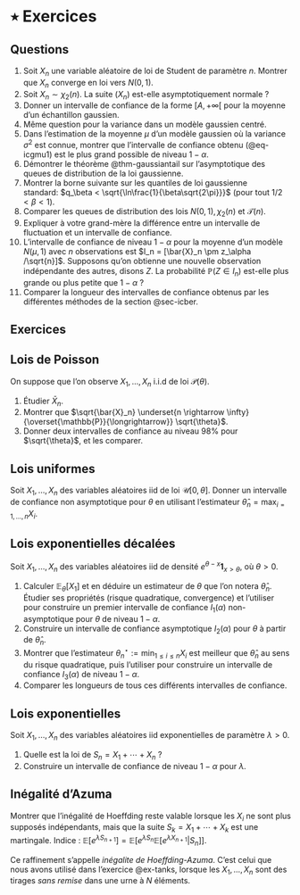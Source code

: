 # ٭ Exercices {.unnumbered}

## Questions 

1. Soit $X_n$ une variable aléatoire de loi de Student de paramètre $n$. Montrer que $X_n$ converge en loi vers $N(0,1)$. 
2. Soit $X_n \sim \chi_2(n)$. La suite $(X_n)$ est-elle asymptotiquement normale ?
3. Donner un intervalle de confiance de la forme $[A,+\infty[$ pour la moyenne d'un échantillon gaussien. 
4. Même question pour la variance dans un modèle gaussien centré. 
5. Dans l'estimation de la moyenne $\mu$ d'un modèle gaussien où la variance $\sigma^2$ est connue, montrer que l'intervalle de confiance obtenu (@eq-icgmu1) est le plus grand possible de niveau $1-\alpha$. 
6. Démontrer le théorème @thm-gaussiantail sur l'asymptotique des queues de distribution de la loi gaussienne. 
7. Montrer la borne suivante sur les quantiles de loi gaussienne standard: $q_\beta < \sqrt{\ln\frac{1}{\beta\sqrt{2\pi}}}$ (pour tout $1/2<\beta<1$).  
8. Comparer les queues de distribution des lois $N(0,1), \chi_2(n)$ et $\mathscr{T}(n)$. 
9. Expliquer à votre grand-mère la différence entre un intervalle de fluctuation et un intervalle de confiance. 
10. L'intervalle de confiance de niveau $1-\alpha$ pour la moyenne d'un modèle $N(\mu, 1)$ avec $n$ observations est $I_n = [\bar{X}_n \pm z_\alpha /\sqrt{n}]$. Supposons qu'on obtienne une nouvelle observation indépendante des autres, disons $Z$. La probabilité $\mathbb{P}(Z \in I_n)$ est-elle plus grande ou plus petite que $1-\alpha$ ?
11. Comparer la longueur des intervalles de confiance obtenus par les différentes méthodes de la section @sec-icber. 


## Exercices 

:::{#exr-poisson} 

## Lois de Poisson

On suppose que l'on observe $X_1, \dots, X_n$ i.i.d de loi $\mathscr{P}(\theta)$.

1. Étudier $\bar{X}_n$. 
2. Montrer que $\sqrt{\bar{X}_n} \underset{n \rightarrow \infty}{\overset{\mathbb{P}}{\longrightarrow}} \sqrt{\theta}$. 
3. Donner deux intervalles de confiance au niveau $98 \%$ pour $\sqrt{\theta}$, et les comparer.

::: 

:::{#exr-unif}

## Lois uniformes

Soit $X_1, \dotsc, X_n$ des variables aléatoires iid de loi $\mathscr{U}[0,\theta]$. Donner un intervalle de confiance non asymptotique pour $\theta$ en utilisant l'estimateur $\hat{\theta}_n = \max_{i=1,\dotsc, n}X_i$. 

:::

:::{#exr-expodec}

## Lois exponentielles décalées

Soit $X_1, \dotsc, X_n$ des variables aléatoires iid de densité $e^{\theta-x} \mathbf{1}_{x>\theta}$, où $\theta >0$.

1. Calculer $\mathbb{E}_\theta\left[X_1\right]$ et en déduire un estimateur de $\theta$ que l'on notera $\hat\theta_n$. Étudier ses propriétés (risque quadratique, convergence) et l'utiliser pour construire un premier intervalle de confiance $I_1(\alpha)$ non-asymptotique pour $\theta$ de niveau $1-\alpha$.
2. Construire un intervalle de confiance asymptotique $I_2(\alpha)$ pour $\theta$ à partir de $\hat{\theta}_n$. 
2. Montrer que l'estimateur $\theta_n^\star := \min_{1 \leq i \leq n} X_i$ est meilleur que $\hat \theta_n$ au sens du risque quadratique, puis l'utiliser pour construire un intervalle de confiance $I_3(\alpha)$ de niveau $1-\alpha$. 
3. Comparer les longueurs de tous ces différents intervalles de confiance. 

:::

:::{#exr-expo}

## Lois exponentielles


Soit $X_1, \dotsc, X_n$ des variables aléatoires iid exponentielles de paramètre $\lambda>0$. 

1. Quelle est la loi de $S_n = X_1 + \dotsb + X_n$ ?
2. Construire un intervalle de confiance de niveau $1-\alpha$ pour $\lambda$. 

:::

:::{#exr-azuma}

## Inégalité d'Azuma

Montrer que l'inégalité de Hoeffding reste valable lorsque les $X_i$ ne sont plus supposés indépendants, mais que la suite $S_k = X_1 + \dotsb + X_k$ est une martingale. Indice : $\mathbb{E}[e^{\lambda S_{n+1}}] = \mathbb{E}[e^{\lambda S_n}\mathbb{E}[e^{\lambda X_{n+1}}|S_n]]$. 

Ce raffinement s'appelle *inégalite de Hoeffding-Azuma*. C'est celui que nous avons utilisé dans l'exercice @ex-tanks, lorsque les $X_1, \dotsc, X_n$ sont des tirages *sans remise* dans une urne à $N$ éléments. 



:::